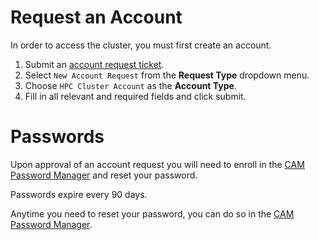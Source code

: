 # Request an Account
In order to access the cluster, you must first create an account.

1) Submit an [account request ticket](https://health.uconn.edu/high-performance-computing/contact/).
1) Select `New Account Request` from the **Request Type** dropdown menu.
2) Choose `HPC Cluster Account` as the **Account Type**. 
3) Fill in all relevant and required fields and click submit.

# Passwords
Upon approval of an account request you will need to enroll in the [CAM Password Manager](https://pm-app.cam.uchc.edu/portal/Home/LandingPage) and reset your password.

Passwords expire every 90 days.

Anytime you need to reset your password, you can do so in the [CAM Password Manager](https://pm-app.cam.uchc.edu/portal/Home/LandingPage). 